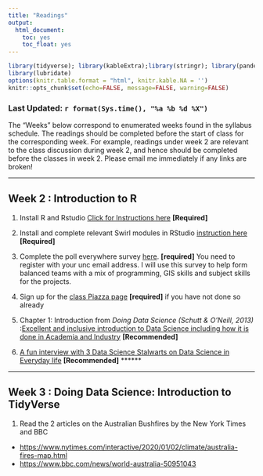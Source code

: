 ```yaml
---
title: "Readings"
output: 
  html_document:
    toc: yes
    toc_float: yes
---
```


```r
library(tidyverse); library(kableExtra);library(stringr); library(pander)
library(lubridate)
options(knitr.table.format = "html", knitr.kable.NA = '') 
knitr::opts_chunk$set(echo=FALSE, message=FALSE, warning=FALSE) 
```

### Last Updated: `r format(Sys.time(), "%a %b %d %X")` {.tabset .tabset-fade .tabset-pills}

The "Weeks" below correspond to enumerated weeks found in the syllabus schedule. The readings should be completed before the start of class for the corresponding week. For example, readings under week 2 are relevant to the class discussion during week 2, and hence should be completed before the classes in week 2. Please email me immediately if any links are broken!

******

## Week 2 :  Introduction to R

1. Install R and Rstudio [Click for Instructions here](software_resources.html) **[Required]**

2. Install and complete relevant Swirl modules in RStudio [instruction here](readings/wk1/swirl_rprog.html){target="_blank"} **[Required]**

3. Complete the poll everywhere survey [here](https://pollev.com/goelvarun553). **[required]**
You need to register with your unc email address. I will use this survey to help form balanced teams with a mix of programming, GIS skills and subject skills for the  projects.

4. Sign up for the [class Piazza page](https://piazza.com/unc/spring2020/geog215) **[required]** if you have not done so already

4. Chapter 1: Introduction from *Doing Data Science (Schutt & O'Neill, 2013)* :[Excellent and inclusive introduction to Data Science including how it is done in Academia and Industry](http://cdn.oreillystatic.com/oreilly/booksamplers/9781449358655_sampler.pdf) **[Recommended]**

5. [A fun interview with 3 Data Science Stalwarts on Data Science in Everyday life](http://www.sciencefriday.com/segments/solving-lifes-everyday-problems-with-data/) **[Recommended]**
******

---

## Week 3 :  Doing Data Science: Introduction to TidyVerse

1. Read the 2 articles on the Australian Bushfires by the New York Times and BBC
  - <https://www.nytimes.com/interactive/2020/01/02/climate/australia-fires-map.html>
  - <https://www.bbc.com/news/world-australia-50951043>

